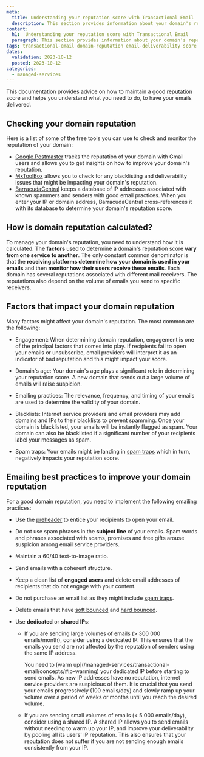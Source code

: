 ```yaml
---
meta:
  title: Understanding your reputation score with Transactional Email
  description: This section provides information about your domain's reputation score
content:
  h1:  Understanding your reputation score with Transactional Email
  paragraph: This section provides information about your domain's reputation score
tags: transactional-email domain-reputation email-deliverability score reputation-score
dates:
  validation: 2023-10-12
  posted: 2023-10-12
categories:
  - managed-services
---
```


This documentation provides advice on how to maintain a good [reputation](/managed-services/transactional-email/concepts/#reputation-score) score and helps you understand what you need to do, to have your emails delivered.

<Macro id="iam-requirements" />


## Checking your domain reputation

Here is a list of some of the free tools you can use to check and monitor the reputation of your domain:

- [Google Postmaster](https://postmaster.google.com/managedomains) tracks the reputation of your domain with Gmail users and allows you to get insights on how to improve your domain's reputation.
- [MxToolBox](https://mxtoolbox.com/MXLookup.aspx) allows you to check for any blacklisting and deliverability issues that might be impacting your domain's reputation.
- [BarracudaCentral](https://www.barracudacentral.org/lookups) keeps a database of IP addresses associated with known spammers and senders with good email practices. When you enter your IP or domain address, BarracudaCentral cross-references it with its database to determine your domain's reputation score.

## How is domain reputation calculated?

To manage your domain's reputation, you need to understand how it is calculated. The **factors** used to determine a domain's reputation score **vary from one service to another**.
The only constant common denominator is that the **receiving platforms determine how your domain is used in your emails** and then **monitor how their users receive these emails**.
Each domain has several reputations associated with different mail receivers. The reputations also depend on the volume of emails you send to specific receivers.

## Factors that impact your domain reputation

Many factors might affect your domain's reputation. The most common are the following:

- Engagement: When determining domain reputation, engagement is one of the principal factors that comes into play. If recipients fail to open your emails or unsubscribe, email providers will interpret it as an indicator of bad reputation and this might impact your score.

- Domain's age: Your domain's age plays a significant role in determining your reputation score. A new domain that sends out a large volume of emails will raise suspicion.

- Emailing practices: The relevance, frequency, and timing of your emails are used to determine the validity of your domain.

- Blacklists: Internet service providers and email providers may add domains and IPs to their blacklists to prevent spamming. Once your domain is blacklisted, your emails will be instantly flagged as spam. Your domain can also be blacklisted if a significant number of your recipients label your messages as spam.

- Spam traps: Your emails might be landing in [spam traps](/managed-services/transactional-email/concepts/#spam-trap) which in turn, negatively impacts your reputation score.



## Emailing best practices to improve your domain reputation

For a good domain reputation, you need to implement the following emailing practices:

- Use the [preheader](/managed-services/transactional-email/concepts/#preheader) to entice your recipients to open your email.
- Do not use spam phrases in the **subject line** of your emails. Spam words and phrases associated with scams, promises and free gifts arouse suspicion among email service providers.
- Maintain a 60/40 text-to-image ratio.
- Send emails with a coherent structure.
- Keep a clean list of **engaged users** and delete email addresses of recipients that do not engage with your content.
- Do not purchase an email list as they might include [spam traps](/managed-services/transactional-email/concepts/#spam-trap).
- Delete emails that have [soft bounced](/managed-services/transactional-email/concepts/#soft-bounce) and [hard bounced](/managed-services/transactional-email/concepts/#hard-bounce).
- Use **dedicated** or **shared IPs**:

  * If you are sending large volumes of emails (> 300 000 emails/month), consider using a dedicated IP. This ensures that the emails you send are not affected by the reputation of senders using the same IP address.

    <Message type="important">
      You need to [warm up](/managed-services/transactional-email/concepts/#ip-warming) your dedicated IP before starting to send emails. As new IP addresses have no reputation, internet service providers are suspicious of them. It is crucial that you send your emails progressively (100 emails/day) and slowly ramp up your volume over a period of weeks or months until you reach the desired volume.
    </Message>

  * If you are sending small volumes of emails (< 5 000 emails/day), consider using a shared IP. A shared IP allows you to send emails without needing to warm up your IP, and improve your deliverability by pooling all its users' IP reputation. This also ensures that your reputation does not suffer if you are not sending enough emails consistently from your IP.